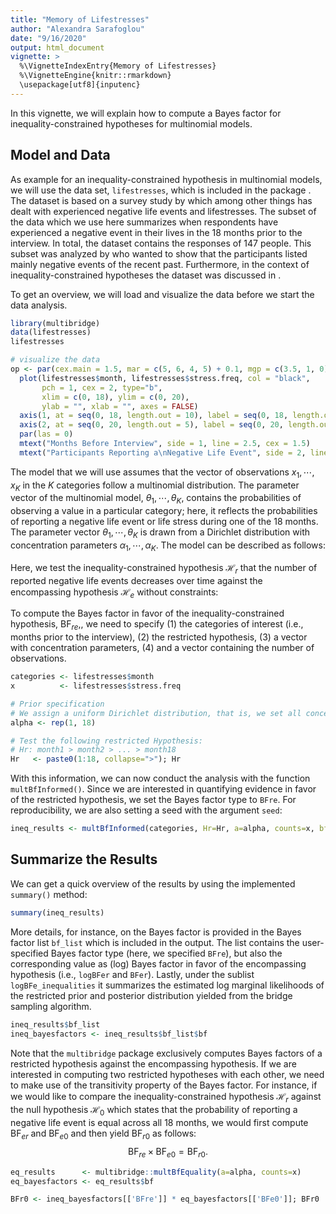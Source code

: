 ```yaml
---
title: "Memory of Lifestresses"
author: "Alexandra Sarafoglou"
date: "9/16/2020"
output: html_document
vignette: >
  %\VignetteIndexEntry{Memory of Lifestresses}
  %\VignetteEngine{knitr::rmarkdown}
  \usepackage[utf8]{inputenc}
---
```


In this vignette, we will explain how to compute a Bayes factor for inequality-constrained hypotheses for multinomial models. 

## Model and Data

As example for an inequality-constrained hypothesis in multinomial models, we will use the data set, `lifestresses`, which is included in the package \code{multibridge}. The dataset is based on a survey study by \citeA{uhlenhuth1974symptom} which among other things has dealt with experienced negative life events and lifestresses. The subset of the data which we use here summarizes when respondents have experienced a negative event in their lives in the 18 months prior to the interview. In total, the dataset contains the responses of 147 people. This subset was analyzed by \citeA[p. 3]{haberman1978} who wanted to show that the participants listed mainly negative events of the recent past. Furthermore, in the context of inequality-constrained hypotheses the dataset was discussed in \citeA{sarafoglou2020evaluatingPreprint}. 

To get an overview, we will load and visualize the data before we start the data analysis.

```r
library(multibridge)
data(lifestresses)
lifestresses

# visualize the data
op <- par(cex.main = 1.5, mar = c(5, 6, 4, 5) + 0.1, mgp = c(3.5, 1, 0), cex.lab = 1.5 , font.lab = 2, cex.axis = 1.3, bty = "n", las = 1)
  plot(lifestresses$month, lifestresses$stress.freq, col = "black", 
       pch = 1, cex = 2, type="b",
       xlim = c(0, 18), ylim = c(0, 20), 
       ylab = "", xlab = "", axes = FALSE)
  axis(1, at = seq(0, 18, length.out = 10), label = seq(0, 18, length.out = 10))
  axis(2, at = seq(0, 20, length.out = 5), label = seq(0, 20, length.out = 5), las = 1) 
  par(las = 0)
  mtext("Months Before Interview", side = 1, line = 2.5, cex = 1.5)
  mtext("Participants Reporting a\nNegative Life Event", side = 2, line = 3.0, cex = 1.5)
```

The model that we will use assumes that the vector of observations $x_1, \cdots, x_K$ in the $K$ categories follow a multinomial distribution. The parameter vector of the multinomial model, $\theta_1, \cdots, \theta_K$, contains the probabilities of observing a value in a particular category; here, it reflects the probabilities of reporting a negative life event or life stress during one of the 18 months. The parameter vector $\theta_1, \cdots, \theta_K$ is drawn from a Dirichlet distribution with concentration parameters $\alpha_1, \cdots, \alpha_K$. The model can be described as follows:

\begin{align}
  x_1, \cdots, x_K &\sim \text{Multinomial}(\sum_{k = 1}^K x_k, \theta_1, \cdots, \theta_K) \\
  \theta_1, \cdots, \theta_K &\sim \text{Dirichlet}(\alpha_1, \cdots, \alpha_K) \\
\end{align}

Here, we test the inequality-constrained hypothesis $\mathcal{H}_r$ that the number of reported negative life events decreases over time against the encompassing hypothesis $\mathcal{H}_e$ without constraints:

\begin{align*}
    \mathcal{H}_r &: \theta_{1} > \theta_{2} > \cdots > \theta_{18} \\
    \mathcal{H}_e &: \theta_1, \theta_2,  \cdots, \theta_{18}.
\end{align*}

To compute the Bayes factor in favor of the inequality-constrained hypothesis, $\text{BF}_{re}$,, we need to specify (1) the categories of interest (i.e., months prior to the interview), (2) the restricted hypothesis, (3) a vector with concentration parameters, (4) and a vector containing the number of observations. 

```r
categories <- lifestresses$month
x          <- lifestresses$stress.freq

# Prior specification 
# We assign a uniform Dirichlet distribution, that is, we set all concentration parameters to 1
alpha <- rep(1, 18)

# Test the following restricted Hypothesis:
# Hr: month1 > month2 > ... > month18 
Hr   <- paste0(1:18, collapse=">"); Hr
```

With this information, we can now conduct the analysis with the function `multBfInformed()`. Since we are interested in quantifying evidence in favor of the restricted hypothesis, we set the Bayes factor type to `BFre`. For reproducibility, we are also setting a seed with the argument `seed`:

```r
ineq_results <- multBfInformed(categories, Hr=Hr, a=alpha, counts=x, bf_type = 'BFre', seed = 2020)
```

## Summarize the Results

We can get a quick overview of the results by using the implemented `summary()` method:

```r
summary(ineq_results)
```

More details, for instance, on the Bayes factor is provided in the Bayes factor list `bf_list` which is included in the output. The list contains the user-specified Bayes factor type (here, we specified `BFre`), but also the corresponding value as (log) Bayes factor in favor of the encompassing hypothesis (i.e., `logBFer` and `BFer`). Lastly, under the sublist `logBFe_inequalities` it summarizes the estimated log marginal likelihoods of the restricted prior and posterior distribution yielded from the bridge sampling algorithm.

```r
ineq_results$bf_list
ineq_bayesfactors <- ineq_results$bf_list$bf
```

Note that the `multibridge` package exclusively computes Bayes factors of a restricted hypothesis against the encompassing hypothesis. If we are interested in computing two restricted hypotheses with each other, we need to make use of the transitivity property of the Bayes factor. For instance, if we would like to compare the inequality-constrained hypothesis $\mathcal{H}_r$ against the null hypothesis $\mathcal{H}_0$ which states that the probability of reporting a negative life event is equal across all 18 months, we would first compute $\text{BF}_{er}$ and $\text{BF}_{e0}$ and then yield $\text{BF}_{r0}$ as follows:
$$\text{BF}_{re} \times \text{BF}_{e0} = \text{BF}_{r0}.$$

```r
eq_results      <- multibridge::multBfEquality(a=alpha, counts=x)
eq_bayesfactors <- eq_results$bf

BFr0 <- ineq_bayesfactors[['BFre']] * eq_bayesfactors[['BFe0']]; BFr0
```